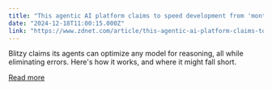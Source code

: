 ```yaml
---
title: "This agentic AI platform claims to speed development from 'months to days'"
date: "2024-12-18T11:00:15.000Z"
link: "https://www.zdnet.com/article/this-agentic-ai-platform-claims-to-speed-development-from-months-to-days/"
---
```


Blitzy claims its agents can optimize any model for reasoning, all while eliminating errors. Here's how it works, and where it might fall short.

[Read more](https://www.zdnet.com/article/this-agentic-ai-platform-claims-to-speed-development-from-months-to-days/)
